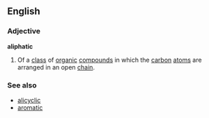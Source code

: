 ==English==
===Adjective===
'''aliphatic'''
#{{chemistry}} Of a [[class]] of [[organic]] [[compound]]s in which the [[carbon]] [[atom]]s are arranged in an open [[chain]].
===See also===
*[[alicyclic]]
*[[aromatic]]